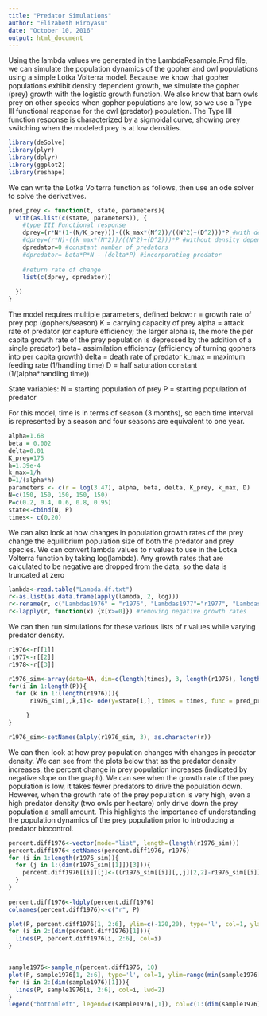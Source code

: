 ```yaml
---
title: "Predator Simulations"
author: "Elizabeth Hiroyasu"
date: "October 10, 2016"
output: html_document
---
```


Using the lambda values we generated in the LambdaResample.Rmd file, we can simulate the population dynamics of the gopher and owl populations using a simple Lotka Volterra model. Because we know that gopher populations exhibit density dependent growth, we simulate the gopher (prey) growth with the logistic growth function. We also know that barn owls prey on other species when gopher populations are low, so we use a Type III functional response for the owl (predator) population. The Type III function response is characterized by a sigmoidal curve, showing prey switching when the modeled prey is at low densities.

```r
library(deSolve)
library(plyr)
library(dplyr)
library(ggplot2)
library(reshape)
```

We can write the Lotka Volterra function as follows, then use an ode solver to solve the derivatives.
```r
pred_prey <- function(t, state, parameters){
  with(as.list(c(state, parameters)), {
    #type III Functional response
    dprey=(r*N*(1-(N/K_prey)))-((k_max*(N^2))/((N^2)+(D^2)))*P #with density dependence
    #dprey=(r*N)-((k_max*(N^2))/((N^2)+(D^2)))*P #without density dependence
    dpredator=0 #constant number of predators
    #dpredator= beta*P*N - (delta*P) #incorporating predator
    
    #return rate of change
    list(c(dprey, dpredator))
    
  })
}
```


The model requires multiple parameters, defined below:
r = growth rate of prey pop (gophers/season)
K = carrying capacity of prey
alpha = attack rate of predator (or capture efficiency; the larger alpha is, the more the per capita growth rate of the prey population is depressed by the addition of a single predator)
beta= assimilation efficiency (efficiency of turning gophers into per capita growth)
delta = death rate of predator
k_max = maximum feeding rate (1/handling time)
D = half saturation constant (1/(alpha*handling time))

State variables:
N = starting population of prey 
P = starting population of predator


For this model, time is in terms of season (3 months), so each time interval is represented by a season and four seasons are equivalent to one year.
```r
alpha=1.68
beta = 0.002
delta=0.01
K_prey=175
h=1.39e-4
k_max=1/h
D=1/(alpha*h)
parameters <- c(r = log(3.47), alpha, beta, delta, K_prey, k_max, D)
N=c(150, 150, 150, 150, 150)
P=c(0.2, 0.4, 0.6, 0.8, 0.95)
state<-cbind(N, P)
times<- c(0,20)
```

We can also look at how changes in population growth rates of the prey change the equilibrium population size of both the predator and prey species. We can convert lambda values to r values to use in the Lotka Volterra function by taking log(lambda). Any growth rates that are calculated to be negative are dropped from the data, so the data is truncated at zero
```r
lambda<-read.table("Lambda.df.txt")
r<-as.list(as.data.frame(apply(lambda, 2, log)))
r<-rename(r, c("Lambdas1976" = "r1976", "Lambdas1977"="r1977", "Lambdas1978" = "r1978"))
r<-lapply(r, function(x) {x[x>=0]}) #removing negative growth rates
```


We can then run simulations for these various lists of r values while varying predator density.
```r
r1976<-r[[1]]
r1977<-r[[2]]
r1978<-r[[3]]

r1976_sim<-array(data=NA, dim=c(length(times), 3, length(r1976), length(P)))
for(i in 1:length(P)){
  for (k in 1:(length(r1976))){
      r1976_sim[,,k,i]<- ode(y=state[i,], times = times, func = pred_prey, parms = c(r = r1976[k], alpha, beta, delta, K_prey, k_max, D))

     }
}

r1976_sim<-setNames(alply(r1976_sim, 3), as.character(r))
```


We can then look at how prey population changes with changes in predator density. We can see from the plots below that as the predator density increases, the percent change in prey population increases (indicated by negative slope on the graph). We can see when the growth rate of the prey population is low, it takes fewer predators to drive the population down. However, when the growth rate of the prey population is very high, even a high predator density (two owls per hectare) only drive down the prey population a small amount. This highlights the importance of understanding the population dynamics of the prey population prior to introducing a predator biocontrol.
```r
percent.diff1976<-vector(mode="list", length=(length(r1976_sim)))
percent.diff1976<-setNames(percent.diff1976, r1976)
for (i in 1:length(r1976_sim)){
  for (j in 1:(dim(r1976_sim[[1]])[3])){
    percent.diff1976[[i]][j]<-((r1976_sim[[i]][,,j][2,2]-r1976_sim[[i]][,,j][1,2])/r1976_sim[[i]][,,j][2,2])*100
  }
}
    
percent.diff1976<-ldply(percent.diff1976)
colnames(percent.diff1976)<-c("r", P)

plot(P, percent.diff1976[1, 2:6], ylim=c(-120,20), type='l', col=1, ylab="Percent Change in Prey", xlab="Predator Density per Ha", main="1976 Percent change in Prey by Predator Density")
for (i in 2:(dim(percent.diff1976)[1])){
  lines(P, percent.diff1976[i, 2:6], col=i)
}


sample1976<-sample_n(percent.diff1976, 10)
plot(P, sample1976[1, 2:6], type='l', col=1, ylim=range(min(sample1976[,2:6]), max(sample1976[,2:6])), ylab="Percent Change in Prey", xlab="Predator Density per Ha", main="1976 Percent change in Prey by Predator Density", lwd=2)
for (i in 2:(dim(sample1976)[1])){
  lines(P, sample1976[i, 2:6], col=i, lwd=2) 
}
legend("bottomleft", legend=c(sample1976[,1]), col=c(1:(dim(sample1976)[1])), lty=1, cex=0.55, bty="n")
```
